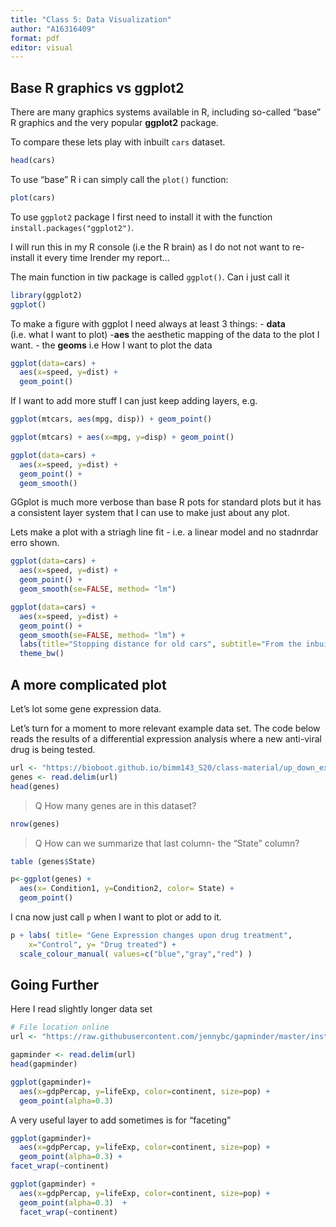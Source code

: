 ```yaml
---
title: "Class 5: Data Visualization"
author: "A16316409"
format: pdf
editor: visual
---
```


## Base R graphics vs ggplot2

There are many graphics systems available in R, including so-called "base" R graphics and the very popular **ggplot2** package.

To compare these lets play with inbuilt `cars` dataset.

```r
head(cars)
```

To use "base" R i can simply call the `plot()` function:

```r
plot(cars)
```

To use `ggplot2` package I first need to install it with the function `install.packages("ggplot2")`.

I will run this in my R console (i.e the R brain) as I do not not want to re-install it every time Irender my report...


The main function in tiw package is called `ggplot()`. Can i just call it 

```r
library(ggplot2)
ggplot()
```

To make a figure with ggplot I need always at least 3 things:
- **data** (i.e. what I want to plot)
-**aes** the aesthetic mapping of the data to the plot I want.
- the **geoms** i.e How I want to plot the data 


```r
ggplot(data=cars) +
  aes(x=speed, y=dist) +
  geom_point()
```

If I want to add more stuff I can just keep adding layers, e.g. 
```r
ggplot(mtcars, aes(mpg, disp)) + geom_point()
```
```r
ggplot(mtcars) + aes(x=mpg, y=disp) + geom_point()
```


```r
ggplot(data=cars) +
  aes(x=speed, y=dist) +
  geom_point() +
  geom_smooth() 
```


GGplot is much more verbose than base R pots for standard plots but it has a consistent layer system that I can use to make just about any plot.


Lets make a plot with a striagh line fit - i.e. a linear model and no stadnrdar erro shown. 

```r
ggplot(data=cars) +
  aes(x=speed, y=dist) +
  geom_point() +
  geom_smooth(se=FALSE, method= "lm")
```


```r
ggplot(data=cars) +
  aes(x=speed, y=dist) +
  geom_point() +
  geom_smooth(se=FALSE, method= "lm") +
  labs(title="Stopping distance for old cars", subtitle="From the inbuilt cars dataset", caption= "BIMM143", x="Speed (MPG)", y="Stopping distance (ft)")+
  theme_bw()
```


## A more complicated plot 

Let's lot some gene expression data. 

Let’s turn for a moment to more relevant example data set. The code below reads the results of a differential expression analysis where a new anti-viral drug is being tested.


```r
url <- "https://bioboot.github.io/bimm143_S20/class-material/up_down_expression.txt"
genes <- read.delim(url)
head(genes)
```

>Q How many genes are in this dataset?

```r
nrow(genes)
```


> Q How can we summarize that last column- the "State" column?

```r
table (genes$State)
```

```r
p<-ggplot(genes) +
  aes(x= Condition1, y=Condition2, color= State) +
  geom_point() 
```


I cna now just call `p` when I want to plot or add to it.

```r
p + labs( title= "Gene Expression changes upon drug treatment",
    x="Control", y= "Drug treated") +
  scale_colour_manual( values=c("blue","gray","red") )
```


## Going Further 

Here I read slightly longer data set 
```r
# File location online
url <- "https://raw.githubusercontent.com/jennybc/gapminder/master/inst/extdata/gapminder.tsv"

gapminder <- read.delim(url)
head(gapminder)
```

```r
ggplot(gapminder)+
  aes(x=gdpPercap, y=lifeExp, color=continent, size=pop) +
  geom_point(alpha=0.3)
```


A very useful layer to add sometimes is for "faceting"

```r
ggplot(gapminder)+
  aes(x=gdpPercap, y=lifeExp, color=continent, size=pop) +
  geom_point(alpha=0.3) +
facet_wrap(~continent)
```



```r
ggplot(gapminder) +   
  aes(x=gdpPercap, y=lifeExp, color=continent, size=pop) + 
  geom_point(alpha=0.3)  +
  facet_wrap(~continent)
```



